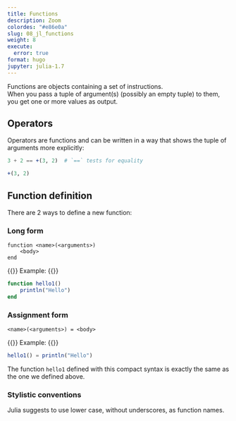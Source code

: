 ```yaml
---
title: Functions
description: Zoom
colordes: "#e86e0a"
slug: 08_jl_functions
weight: 8
execute:
  error: true
format: hugo
jupyter: julia-1.7
---
```


Functions are objects containing a set of instructions.<br>
When you pass a tuple of argument(s) (possibly an empty tuple) to them, you get one or more values as output.

## Operators

Operators are functions and can be written in a way that shows the tuple of arguments more explicitly:

```julia
3 + 2 == +(3, 2)  # `==` tests for equality
```
```julia
+(3, 2)
```

## Function definition

There are 2 ways to define a new function:

### Long form

```.julia
function <name>(<arguments>)
    <body>
end
```

{{<ex>}}
Example:
{{</ex>}}

```julia
function hello1()
    println("Hello")
end
```

### Assignment form

```.julia
<name>(<arguments>) = <body>
```

{{<ex>}}
Example:
{{</ex>}}

```julia
hello1() = println("Hello")
```

The function `hello1` defined with this compact syntax is exactly the same as the one we defined above.

### Stylistic conventions

Julia suggests to use lower case, without underscores, as function names.

